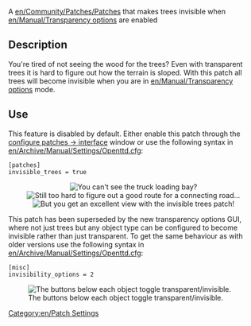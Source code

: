 [[Category:en/Patch Settings]]

A [[en/Community/Patches/Patches]] that makes trees invisible when [[en/Manual/Transparency options]] are enabled

== Description ==
You're tired of not seeing the wood for the trees? Even with transparent trees it is hard to figure out how the terrain is sloped. With this patch all trees will become invisible when you are in [[en/Manual/Transparency options]] mode.

== Use ==
This feature is disabled by default. Either enable this patch through the [[en/Archive/Manual/Settings/Configuring patches/Interface|configure patches -> interface]] window or use the following syntax in [[en/Archive/Manual/Settings/Openttd.cfg]]:
<pre>[patches]
invisible_trees = true</pre>

<center>
[[File:en/Archive/Manual/Settings/Invisible trees1.png|center|frame|You can't see the truck loading bay?]]
[[File:en/Archive/Manual/Settings/Invisible trees2.png|center|frame|Still too hard to figure out a good route for a connecting road...]]
[[File:en/Archive/Manual/Settings/Invisible trees3.png|center|frame|But you get an excellent view with the invisible trees patch!]]
</center>

{{en/Nightly}}
This patch has been superseded by the new transparency options GUI, where not just trees but any object type can be configured to become invisible rather than just transparent. To get the same behaviour as with older versions use the following syntax in [[en/Archive/Manual/Settings/Openttd.cfg]]:
<pre>[misc]
invisibility_options = 2</pre>
[[File:en/Archive/Manual/Settings/Transparency options.png|center|frame|The buttons below each object toggle transparent/invisible.]]